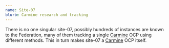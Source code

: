 ```yaml
---
name: Site-07
blurb: Carmine research and tracking
---
```


There is no one singular site-07, possibly hundreds of instances are known to the Federation, many of them tracking a single [Carmine](class/carmine) OCP using different methods.
This in turn makes site-07 a [Carmine](class/carmine) OCP itself.
